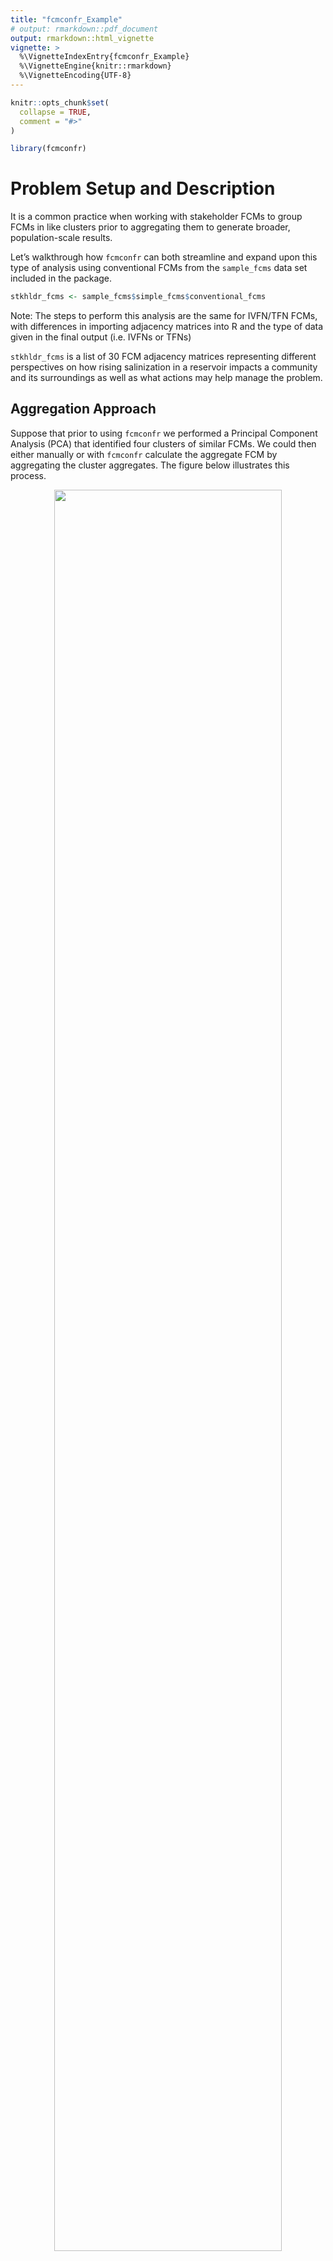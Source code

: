 ```yaml
---
title: "fcmconfr_Example"
# output: rmarkdown::pdf_document
output: rmarkdown::html_vignette
vignette: >
  %\VignetteIndexEntry{fcmconfr_Example}
  %\VignetteEngine{knitr::rmarkdown}
  %\VignetteEncoding{UTF-8}
---
```


```r
knitr::opts_chunk$set(
  collapse = TRUE,
  comment = "#>"
)
```

```r
library(fcmconfr)
```

# Problem Setup and Description

It is a common practice when working with stakeholder FCMs to group FCMs in like clusters prior to aggregating them to generate broader, population-scale results.

Let's walkthrough how `fcmconfr` can both streamline and expand upon this type of analysis using conventional FCMs from the `sample_fcms` data set included in the package.

```r
stkhldr_fcms <- sample_fcms$simple_fcms$conventional_fcms
```

Note: The steps to perform this analysis are the same for IVFN/TFN FCMs, with differences in importing adjacency matrices into R and the type of data given in the final output (i.e. IVFNs or TFNs)

`stkhldr_fcms` is a list of 30 FCM adjacency matrices representing different perspectives on how rising salinization in a reservoir impacts a community and its surroundings as well as what actions may help manage the problem.

## Aggregation Approach

Suppose that prior to using `fcmconfr` we performed a Principal Component Analysis (PCA) that identified four clusters of similar FCMs. We could then either manually or with `fcmconfr` calculate the aggregate FCM by aggregating the cluster aggregates. The figure below illustrates this process.

::: {style="text-align: center;"}
![](images/aggregation_approach_diagram.png){width="85%"}
:::

<br>

A limitation of this analysis is that it cannot propagate error throughout each additional level of aggregation, so there is no way to estimate the precision of the true aggregate's edge weights. Additionally, without the ability to infer confidence intervals, we cannot understand how well this aggregate model describes the possibility space generated from the 30 unique input models.

## Monte Carlo Approach

Using the monte-carlo sampling capability of `fcmconfr` we can try a different approach. Again, use PCA or a similar analysis to identify clusters of like FCMs. Then, use `fcmconfr()` to generate (N) maps representative of each cluster's possibility space by sampling edges and their weights from FCMs within the cluster. Combine these newly created empirical, monte-carlo-generated FCMs into a list object with each cluster represented with the same number (N) of entries (Num. FCMs = Num Clusters \* N). Finally, pass this list into the `fcmconfr` function. The following figure illustrates this expanded process.

::: {style="text-align: center;"}
![](images/monte_carlo_approach_diagram.png){width="86%"}
:::

<br>

## Using `fcmconfr`

Let's see how `fcmconfr` lets us perform not just the monte-carlo approach but also compare how the results from the two approaches with just a few function calls.

First, let's assume the given information about the relevant clusters and which FCMs are included in each.

```r
cluster_1_fcms <- stkhldr_fcms[c(1, 5, 11, 18, 22, 28)]
cluster_2_fcms <- stkhldr_fcms[c(2, 7, 13, 14, 15, 20, 24, 26)]
cluster_3_fcms <- stkhldr_fcms[c(3, 6, 9, 10, 21, 23, 27)]
cluster_4_fcms <- stkhldr_fcms[c(4, 8, 12, 16, 17, 19, 25, 29, 30)]
```

Next we'll need to consider our simulation options, mainly, which concept or node should we "push" to see how how that particular concept influences the system as represented across these FCMs. There are 7 concepts representing different actions, causes, and factors affected in relation to the central concept of salinization of the reservoir. Say we are considering how two different actions, Guidance.Docs.for.Salt.Management and Public.Education.Programs, may influence the system based on our stakeholders perspectives. We will need to "push" these two variables in two separate calls to `fcmconfr()`.

|                 |                                              |
|-----------------|----------------------------------------------|
| Action          | Guidance.Docs.for.Salt.Management            |
| Action          | Public.Education.Programs                    |
| Cause           | Salts.Added.during.Water.Treatment           |
| Cause           | Salts.Added.by.Winter.Maintenance.Activities |
| Factor Affected | Ecosystem.Health                             |
| Factor Affected | Public.Awareness.of.Reservoir.Salinization   |
| Central Concept | Salinization.of.the.Reservoir                |

### The Aggregation Approach with fcmconfr

After loading the FCM cluster lists into the Global Environment we can call `fcmconfr_gui` to create our call to the `fcmconfr()` to help select our nodes to test and the many other inputs to `fcmconfr()`. Call `fcmconfr_gui()` by itself to launch the help gui as displayed in the following figure.

```r
fcmconfr_gui()
```

::: {style="text-align: center;"}
![After selecting `cluster_1_fcms` as the List of Adj. Matrices, switch to the Clamping Vector tab displayed as displayed in the figure and set the value for Guidance.Docs.for.Salt.Management to 1.](images/cluster_1_fcmconfr_gui.png){width="100%"}
:::

<br>

For the Aggregate approach, under the Agg. and Monte Carlo Opts tab, leave the Aggregation Analysis box checked and remove the check from the box for Monte Carlo Analysis. Likewise, for the Monte Carlo approach, remove the check from the Aggregation Analysis box and make sure the Monte Carlo Analysis box is checked instead.

In the Simulation Options tab we can select our parameters for the actual simulations of our FCM models. These parameters are described in greater detail throughout the FCM literature and are not described here, though definitions are given in the gui via a side tab accessible by clicking the arrow in the gui's top-right corner.

For this example, set the Activation Function to Rescale and leave the rest of the parameters as they are. The defaults are typical values used in practice. `fcmconfr` will suggest changes to these if any are influencing the analysis enought to warrant further attention.

Finally, the Runtime Options tab lets users select whether they want to leverage their local machine's parallel processing capabilities and whether to show the function's progress during runtime. `fcmconfr` can take anywhere from seconds to minutes to half an hour and more given a complicated enough input. These options have NO impact on results and ONLY influence the runtime length and what users see from the console while `fcmconfr()` is running.

Once finished, click Submit at the bottom of the gui. This will output a call to `fcmconfr()` with the selected inputs in the console that users can copy-and-paste into a separate file and run. For example, the fcmconfr_gui output described here returns:

```r
fcmconfr(
  adj_matrices = cluster_1_fcms,
  # Aggregation
  agg_function = 'mean',
  # Simulation
  initial_state_vector = c(1, 1, 1, 1, 1, 1, 1),
  clamping_vector = c(1, 0, 0, 0, 0, 0, 0),
  activation = 'rescale',
  squashing = 'sigmoid',
  lambda = 1,
  point_of_inference = 'final',
  max_iter = 100,
  min_error = 1e-05,
  # Runtime Options
  show_progress = TRUE,
  # Additional Options
  run_agg_calcs = TRUE,
  run_mc_calcs = FALSE,
  run_ci_calcs = FALSE,
  include_zeroes_in_sampling = FALSE
)
```

In another file, we copy-and-paste the call to `fcmconfr()` and ascribe it to a variable `cluster_1_fcmconfr`. We then copy-and-paste that the `cluster_1_fcmconfr` call to create separate `cluster_2_fcmconfr` , `cluster_3_fcmconfr`, and `cluster_4_fcmconfr` calls. Note that the ONLY difference in calls is the `adj_matrices` parameter is changed to reflect the particular cluster.

```r
cluster_1_fcmconfr <- fcmconfr(
  adj_matrices = cluster_1_fcms, # ONLY CHANGE THIS PARAM
  # Aggregation
  agg_function = 'mean',
  # Simulation
  initial_state_vector = c(1, 1, 1, 1, 1, 1, 1),
  clamping_vector = c(1, 0, 0, 0, 0, 0, 0),
  activation = 'rescale',
  squashing = 'sigmoid',
  lambda = 1,
  point_of_inference = 'final',
  max_iter = 100,
  min_error = 1e-05,
  # Runtime Options
  show_progress = TRUE,
  # Additional Options
  run_agg_calcs = TRUE,
  run_mc_calcs = FALSE,
  run_ci_calcs = FALSE,
  include_zeroes_in_sampling = FALSE
)

cluster_2_fcmconfr <- fcmconfr(
  adj_matrices = cluster_2_fcms, # ONLY CHANGE THIS PARAM
  # Aggregation
  agg_function = 'mean',
  # Simulation
  initial_state_vector = c(1, 1, 1, 1, 1, 1, 1),
  clamping_vector = c(1, 0, 0, 0, 0, 0, 0),
  activation = 'rescale',
  squashing = 'sigmoid',
  lambda = 1,
  point_of_inference = 'final',
  max_iter = 100,
  min_error = 1e-05,
  # Runtime Options
  show_progress = TRUE,
  # Additional Options
  run_agg_calcs = TRUE,
  run_mc_calcs = FALSE,
  run_ci_calcs = FALSE,
  include_zeroes_in_sampling = FALSE
)

cluster_3_fcmconfr <- fcmconfr(
  adj_matrices = cluster_3_fcms, # ONLY CHANGE THIS PARAM
  # Aggregation
  agg_function = 'mean',
  # Simulation
  initial_state_vector = c(1, 1, 1, 1, 1, 1, 1),
  clamping_vector = c(1, 0, 0, 0, 0, 0, 0),
  activation = 'rescale',
  squashing = 'sigmoid',
  lambda = 1,
  point_of_inference = 'final',
  max_iter = 100,
  min_error = 1e-05,
  # Runtime Options
  show_progress = TRUE,
  # Additional Options
  run_agg_calcs = TRUE,
  run_mc_calcs = FALSE,
  run_ci_calcs = FALSE,
  include_zeroes_in_sampling = FALSE
)

cluster_4_fcmconfr <- fcmconfr(
  adj_matrices = cluster_4_fcms, # ONLY CHANGE THIS PARAM
  # Aggregation
  agg_function = 'mean',
  # Simulation
  initial_state_vector = c(1, 1, 1, 1, 1, 1, 1),
  clamping_vector = c(1, 0, 0, 0, 0, 0, 0),
  activation = 'rescale',
  squashing = 'sigmoid',
  lambda = 1,
  point_of_inference = 'final',
  max_iter = 100,
  min_error = 1e-05,
  # Runtime Options
  show_progress = TRUE,
  # Additional Options
  run_agg_calcs = TRUE,
  run_mc_calcs = FALSE,
  run_ci_calcs = FALSE,
  include_zeroes_in_sampling = FALSE
)
```

For this step, we are only interested in the aggregate adjacency matrices from each cluster which is stored as: `fcmconfr_obj$aggregate_adj_matrix$adj_matrix` . Using `lapply` we can easily get the adjacency matrices from each cluster.

```r
# Get aggregate adj. matrix from a single fcmconfr output
cluster_1_aggregate_fcm <- cluster_1_fcmconfr$aggregate_adj_matrix$adj_matrix

# Get a list of aggregate adj. matrices from multiple fcmconfr outputs
# Notice the fcmconfr outputs are grouped in a call to list(), NOT c()
cluster_aggregate_fcms <- lapply(
  list(cluster_1_fcmconfr, cluster_2_fcmconfr, cluster_3_fcmconfr, cluster_4_fcmconfr),
  function(fcmconfr_obj) {
    fcmconfr_obj$aggregate_adj_matrix$adj_matrix
  }
)
```

Then, using nearly the same `fcmconfr()` code we used above, copy-and-paste that code again but this time set the `adj_matrices` parameter to the newly-created `cluster_aggregate_fcms` object:

```r
cluster_aggregate_fcms_fcmconfr <- fcmconfr(
  adj_matrices = cluster_aggregate_fcms, # ONLY CHANGE THIS PARAM
  # Aggregation
  agg_function = 'mean',
  # Simulation
  initial_state_vector = c(1, 1, 1, 1, 1, 1, 1),
  clamping_vector = c(1, 0, 0, 0, 0, 0, 0),
  activation = 'rescale',
  squashing = 'sigmoid',
  lambda = 1,
  point_of_inference = 'final',
  max_iter = 100,
  min_error = 1e-05,
  # Runtime Options
  show_progress = TRUE,
  # Additional Options
  run_agg_calcs = TRUE,
  run_mc_calcs = FALSE,
  run_ci_calcs = FALSE,
  include_zeroes_in_sampling = FALSE
)
```

Use `plot(cluster_aggreagate_fcms_fcmconfr)` to view the results of the Aggregate approach. Then, repeat by first calling `fcmconfr_gui` again and, under the Clamping Vector tab, setting Public.Education.Programs to 1 and leaving Guidance.Docs.for.Salt.Management at 0. The plots for both analyses are given below.

```r
plot(cluster_aggregate_fcms_fcmconfr, xlim = c(-0.4, 0.4))
```

::: {style="text-align: center;"}
![](images/aggregate_approach_plot.png){width="100%"}
:::

<br>

### The Monte Carlo Approach with fcmconfr

As `fcmconfr` is designed to run both aggregation and monte carlo analyses, performing the Monte Carlo approach is very similar to the Aggregation approach but with a few key differences.

After loading the FCM cluster lists into the Global Environment we can call `fcmconfr_gui` to create our call to the `fcmconfr()` to help select our nodes to test and the many other inputs to `fcmconfr()`. Call `fcmconfr_gui()` by itself to launch the help gui as displayed in the following figure.

```r
fcmconfr_gui()
```

::: {style="text-align: center;"}
![After selecting cluster_1_fcms as the List of Adj. Matrices, switch to the Clamping Vector tab displayed as displayed in the figure and set the value for Guidance.Docs.for.Salt.Management to 1.](images/cluster_1_fcmconfr_gui.png){width="100%"}
:::

<br>

For the Monte Carlo approach, remove the check from the Aggregation Analysis box and make sure the Monte Carlo Analysis box is checked instead.

There are additional parameters to define under the Monte Carlo and Bootstrap sections. Reduce the \# Sample Maps to Generate to 100 or something smaller for this example to reduce the runtime and load on your machine. Understand, though, that in practice the \# Sample Maps to Generate should be at least 1000.

The rest of the defaults will be appropriate for this example, but users with experience in monte carlo and bootstrapping methods should feel free to play with these values.

::: {style="text-align: center;"}
![](images/mc_opts_gui.png){width="90%"}
:::

<br>

In the Simulation Options tab we can select our parameters for the actual simulations of our FCM models. These parameters are described in greater detail throughout the FCM literature and are not described here, though definitions are given in the gui via a side tab accessible by clicking the arrow in the gui's top-right corner.

The Runtime Options tab lets users select whether they want to leverage their local machine's parallel processing capabilities and whether to show the function's progress during runtime. `fcmconfr` can take anywhere from seconds to minutes to half an hour and more given a complicated enough input. These options have NO impact on results and ONLY influence the runtime length and what users see from the console while `fcmconfr()` is running.

Once finished, click Submit at the bottom of the gui. This will output a call to `fcmconfr()` with the selected inputs in the console that users can copy-and-paste into a separate file and run. For example, the fcmconfr_gui output described here returns:

```r
fcmconfr(
  adj_matrices = cluster_1_fcms,
  # Monte Carlo Sampling
  num_mc_fcms = 100, # New param for Monte Carlo
  # Simulation
  initial_state_vector = c(1, 1, 1, 1, 1, 1, 1),
  clamping_vector = c(0, 1, 0, 0, 0, 0, 0),
  activation = 'rescale',
  squashing = 'sigmoid',
  lambda = 1,
  point_of_inference = 'final',
  max_iter = 100,
  min_error = 1e-05,
  # Inference Estimation (bootstrap)
  ci_centering_function = 'mean', # New param for Bootstrap
  confidence_interval = 0.95, # New param for Bootstrap
  num_ci_bootstraps = 1000, # New param for Bootstrap
  # Runtime Options
  show_progress = TRUE,
  # Additional Options
  run_agg_calcs = FALSE,
  run_mc_calcs = TRUE,
  run_ci_calcs = TRUE,
  include_zeroes_in_sampling = FALSE,
  mc_sims_in_output = FALSE
)
```

In another file, we copy-and-paste the call to `fcmconfr()` and ascribe it to a variable `cluster_1_fcmconfr`. We then copy-and-paste that the `cluster_1_fcmconfr` call to create separate `cluster_2_fcmconfr` , `cluster_3_fcmconfr`, and `cluster_4_fcmconfr` calls. Note that the ONLY difference in calls is the `adj_matrices` parameter is changed to reflect the particular cluster.

```r
cluster_1_fcmconfr <- fcmconfr(
  adj_matrices = cluster_1_fcms,
  # Monte Carlo Sampling
  num_mc_fcms = 100, # New param for Monte Carlo
  # Simulation
  initial_state_vector = c(1, 1, 1, 1, 1, 1, 1),
  clamping_vector = c(1, 0, 0, 0, 0, 0, 0),
  activation = 'rescale',
  squashing = 'sigmoid',
  lambda = 1,
  point_of_inference = 'final',
  max_iter = 100,
  min_error = 1e-05,
  # Inference Estimation (bootstrap)
  ci_centering_function = 'mean', # New param for Bootstrap
  confidence_interval = 0.95, # New param for Bootstrap
  num_ci_bootstraps = 1000, # New param for Bootstrap
  # Runtime Options
  show_progress = TRUE,
  # Additional Options
  run_agg_calcs = FALSE,
  run_mc_calcs = TRUE,
  run_ci_calcs = TRUE,
  include_zeroes_in_sampling = FALSE,
  mc_sims_in_output = FALSE
)

cluster_2_fcmconfr <- fcmconfr(
  adj_matrices = cluster_2_fcms,
  # Monte Carlo Sampling
  num_mc_fcms = 100, # New param for Monte Carlo
  # Simulation
  initial_state_vector = c(1, 1, 1, 1, 1, 1, 1),
  clamping_vector = c(1, 0, 0, 0, 0, 0, 0),
  activation = 'rescale',
  squashing = 'sigmoid',
  lambda = 1,
  point_of_inference = 'final',
  max_iter = 100,
  min_error = 1e-05,
  # Inference Estimation (bootstrap)
  ci_centering_function = 'mean', # New param for Bootstrap
  confidence_interval = 0.95, # New param for Bootstrap
  num_ci_bootstraps = 1000, # New param for Bootstrap
  # Runtime Options
  show_progress = TRUE,
  # Additional Options
  run_agg_calcs = FALSE,
  run_mc_calcs = TRUE,
  run_ci_calcs = TRUE,
  include_zeroes_in_sampling = FALSE,
  mc_sims_in_output = FALSE
)

cluster_3_fcmconfr <- fcmconfr(
  adj_matrices = cluster_3_fcms,
  # Monte Carlo Sampling
  num_mc_fcms = 100, # New param for Monte Carlo
  # Simulation
  initial_state_vector = c(1, 1, 1, 1, 1, 1, 1),
  clamping_vector = c(1, 0, 0, 0, 0, 0, 0),
  activation = 'rescale',
  squashing = 'sigmoid',
  lambda = 1,
  point_of_inference = 'final',
  max_iter = 100,
  min_error = 1e-05,
  # Inference Estimation (bootstrap)
  ci_centering_function = 'mean', # New param for Bootstrap
  confidence_interval = 0.95, # New param for Bootstrap
  num_ci_bootstraps = 1000, # New param for Bootstrap
  # Runtime Options
  show_progress = TRUE,
  # Additional Options
  run_agg_calcs = FALSE,
  run_mc_calcs = TRUE,
  run_ci_calcs = TRUE,
  include_zeroes_in_sampling = FALSE,
  mc_sims_in_output = FALSE
)

cluster_4_fcmconfr <- fcmconfr(
  adj_matrices = cluster_4_fcms,
  # Monte Carlo Sampling
  num_mc_fcms = 100, # New param for Monte Carlo
  # Simulation
  initial_state_vector = c(1, 1, 1, 1, 1, 1, 1),
  clamping_vector = c(1, 0, 0, 0, 0, 0, 0),
  activation = 'rescale',
  squashing = 'sigmoid',
  lambda = 1,
  point_of_inference = 'final',
  max_iter = 100,
  min_error = 1e-05,
  # Inference Estimation (bootstrap)
  ci_centering_function = 'mean', # New param for Bootstrap
  confidence_interval = 0.95, # New param for Bootstrap
  num_ci_bootstraps = 1000, # New param for Bootstrap
  # Runtime Options
  show_progress = TRUE,
  # Additional Options
  run_agg_calcs = FALSE,
  run_mc_calcs = TRUE,
  run_ci_calcs = TRUE,
  include_zeroes_in_sampling = FALSE,
  mc_sims_in_output = FALSE
)
```

Now, rather than look at the aggregates for each cluster's `fcmconfr` output, we want to get the empirical adjacency matrices generated via monte carlo sampling. Empirical adjacency matrices are stored at `fcmconfr_obj$mc_adj_matrices`

```r
# Get monte carlo adj. matrices from a single fcmconfr output
cluster_1_mc_fcms <- cluster_1_fcmconfr$mc_adj_matrices

# Get a list of monte carlo adj. matrices from multiple fcmconfr outputs
# Notice the fcmconfr outputs are grouped in a call to list(), NOT c()
all_clusters_mc_fcms <- do.call(c, lapply(
  list(cluster_1_fcmconfr, cluster_2_fcmconfr, cluster_3_fcmconfr, cluster_4_fcmconfr),
  function(fcmconfr_obj) {
    fcmconfr_obj$mc_adj_matrices
  }
))
```

Then, using nearly the same `fcmconfr()` code we used above, copy-and-paste that code again but this time set the `adj_matrices` parameter to the newly-created `cluster_mc_fcms` object. Also, the `num_mc_fcms` param needs to be at least double the number of input adjacency matrices.

Since at this point we're up to 400 input adjacency matrices, `num_mc_fcms` should be at least 800, but remember in practice we would have generated 1000 monte carlo FCMs for each cluster meaning this next step may need `num_mc_fcms = 8000` or greater! This is where parallel processing can become particularly useful. We can remove the check from the Include MC Sims in Output? to reduce the size of the output.

Rerun `fcmconfr_gui()` to change the `num_mc_fcm` parameter (\# Sample Maps to Generate in the gui) and parallel processing options (or edit code manually if comfortable).

Run the revised call to `fcmconfr()` with empirical FCMs from each cluster. This might take a few minutes (maybe even more than a few minutes). Note: Pair `fcmconfr()` with the `beepr` package to have your machine make a noise when it is finished.

```r
all_clusters_mc_fcms_fcmconfr <- fcmconfr(
  adj_matrices = all_clusters_mc_fcms,
  # Monte Carlo Sampling
  num_mc_fcms = 800, # This needs to be AT LEAST DOUBLE length(all_clusters_mc_fcms)
  # Simulation
  initial_state_vector = c(1, 1, 1, 1, 1, 1, 1),
  clamping_vector = c(1, 0, 0, 0, 0, 0, 0),
  activation = 'rescale',
  squashing = 'sigmoid',
  lambda = 1,
  point_of_inference = 'final',
  max_iter = 100,
  min_error = 1e-05,
  # Inference Estimation (bootstrap)
  ci_centering_function = 'mean',
  confidence_interval = 0.95,
  num_ci_bootstraps = 1000,
  # Runtime Options
  show_progress = TRUE,
  parallel = TRUE,
  n_cores = 2,
  # Additional Options
  run_agg_calcs = FALSE,
  run_mc_calcs = TRUE,
  run_ci_calcs = TRUE,
  include_zeroes_in_sampling = FALSE,
  mc_sims_in_output = FALSE
)
```

Use `plot(all_clusters_mc_fcms_fcmconfr)` to view the results of the Monte Carlo approach. Then, repeat by first calling `fcmconfr_gui` again and, under the Clamping Vector tab, setting Public.Education.Programs to 1 and leaving Guidance.Docs.for.Salt.Management at 0. The plots for both analyses are given below.

```r
plot(all_clusters_mc_fcms_fcmconfr, xlim = c(-0.4, 0.4))
```

::: {style="text-align: center;"}
![](images/mc_approach_plot_messy.png){width="100%"}
:::

<br>

Note how the individual FCMs estimate data take up a lot of the figure. Plot takes some additional arguments to help out with situations like these. See the plotting section later on in this article for more information. For now, we'll just play with arguments that will help with this current plot.

```r
plot(all_clusters_mc_fcms_fcmconfr,
     # Plot Formatting Parameters
     xlim = c(-0.4, 0.4),
     # Plot Aesthetic Parameters
     ind_inferences_alpha = 0.1,
     ind_inferences_shape = 20
)
```

::: {style="text-align: center;"}
![](images/mc_approach_plot_clean.png){width="100%"}
:::

<br>

## The `fcmconfr` Approach

The above example walks through how to use `fcmconfr` to sample from the possibility spaces of various clusters of FCMs. Part of the inspiration for the two-level aggregation method is to return estimates that better represent the possibility space of the input FCMs given the lacking ability to propogate error (i.e. lacking precision).

By sampling from the input FCMs directly to generate empirical Monte-Carlo FCMs, `fcmconfr` can estimate confidence intervals, and thus potential error, at the group level in a single function call (see figure below).

::: {style="text-align: center;"}
![](images/fcmconfr_method_diagram.png){width="100%"}
:::

<br>

Call `fcmconfr_gui()`, but this time select the raw `stkhldr_fcms` list of adjacency matrices and leave both the Aggregation Analysis and Monte Carlo Analysis boxes checked. Using Rescale again for the Squashing Function (Simulation Options) and setting the Clamping Vector value for Guidance.Docs.for.Salt.Management to 1 (or Public.Education.Programs for comparative analysis), generate a new call to `fcmconfr()`

```r
# Scenario: Guidance.Docs.for.Salt.Management
stkhldr_fcms_fcmconfr_guidance_docs <- fcmconfr(
  adj_matrices = stkhldr_fcms,
  # Aggregation and Monte Carlo Sampling
  agg_function = 'mean',
  num_mc_fcms = 1000,
  # Simulation
  initial_state_vector = c(1, 1, 1, 1, 1, 1, 1),
  clamping_vector = c(1, 0, 0, 0, 0, 0, 0),
  activation = 'rescale',
  squashing = 'sigmoid',
  lambda = 1,
  point_of_inference = 'final',
  max_iter = 100,
  min_error = 1e-05,
  # Inference Estimation (bootstrap)
  ci_centering_function = 'mean',
  confidence_interval = 0.95,
  num_ci_bootstraps = 1000,
  # Runtime Options
  show_progress = TRUE,
  parallel = TRUE,
  n_cores = 2,
  # Additional Options
  run_agg_calcs = TRUE,
  run_mc_calcs = TRUE,
  run_ci_calcs = TRUE,
  include_zeroes_in_sampling = FALSE,
  mc_sims_in_output = FALSE
)

# Scenario: Public.Education.Programs
stkhldr_fcms_fcmconfr_education <- fcmconfr(
  adj_matrices = stkhldr_fcms,
  # Aggregation and Monte Carlo Sampling
  agg_function = 'mean',
  num_mc_fcms = 1000,
  # Simulation
  initial_state_vector = c(1, 1, 1, 1, 1, 1, 1),
  clamping_vector = c(0, 1, 0, 0, 0, 0, 0),
  activation = 'rescale',
  squashing = 'sigmoid',
  lambda = 1,
  point_of_inference = 'final',
  max_iter = 100,
  min_error = 1e-05,
  # Inference Estimation (bootstrap)
  ci_centering_function = 'mean',
  confidence_interval = 0.95,
  num_ci_bootstraps = 1000,
  # Runtime Options
  show_progress = TRUE,
  parallel = TRUE,
  n_cores = 2,
  # Additional Options
  run_agg_calcs = TRUE,
  run_mc_calcs = TRUE,
  run_ci_calcs = TRUE,
  include_zeroes_in_sampling = FALSE,
  mc_sims_in_output = FALSE
)
```

Then, view the outputs using `plot()` and set `xlim = c(-0.5, 0.5)` to compare the results more evenly across plots.

```r
plot(stkhldr_fcms_fcmconfr_guidance_docs, xlim = c(-0.5, 0.5))
plot(stkhldr_fcms_fcmconfr_education, xlim = c(-0.5, 0.5))
```

::: {style="text-align: center;"}
![](images/fcmconfr_approach_plot.png){width="100%"}
:::

<br>

## A Note on Plotting

`plot()` is a versatile function in R in that it works differently depending on the type of input or what package is calling it. To view the documentation for the version of `plot()` used for `fcmconfr` output objects, type `?plot.fcmconfr` into the console.

`plot.fcmconfr()` takes many additional inputs, the defaults of which are given below. This is what `plot` calls if passed only an `fcmconfr` output object without any additional parameters.

```r
# Plot Defaults
plot(fcmconfr_obj,
     interactive = FALSE, # Set to TRUE to open shiny app
     # Plot Formatting Parameters
     filter_limit = 1e-4,
     xlim = NA, # Accepts c(lower_limit, upper_limit) inputs
     coord_flip = FALSE,
     # Plot Aesthetic Parameters
     mc_avg_and_CIs_color = "blue",
     mc_inferences_color = "blue",
     mc_inferences_alpha = 0.1,
     mc_inferences_shape = 3,
     ind_inferences_color = "black",
     ind_inferences_alpha = 1,
     ind_inferences_shape = 16,
     agg_inferences_color = "red",
     agg_inferences_alpha = 1,
     agg_inferences_shape = 17,
     ind_ivfn_and_tfn_linewidth = 0.1,
     agg_ivfn_and_tfn_linewidth = 0.6
)
```

A majority of these parameters describe how points from different analyses are plotted. Any or all of these parameters can be included in a call to `plot` when plotting `fcmconfr` output objects. Alpha changes the point transparency with 1 being opaque and 0 being completely transparent.

Notice the `interactive` parameter. Include `interactive = TRUE` to launch the plot inside a shiny app to toggle the results from different analyses on/off. This is a great option for exploring early results. (You may need to play with the text font size in the app to get a better view of the axis labels).

```r
plot(stkhldr_fcms_fcmconfr_guidance_docs,
     interactive = TRUE,
     xlim = c(-0.5, 0.5))
```

::: {style="text-align: center;"}
![](images/interactive_plot_gui.png){width="100%"}
:::
